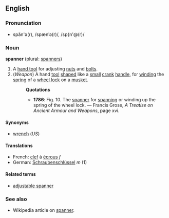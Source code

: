 ==English==
===Pronunciation===
*spăn'ə(r), /spænˈə(r)/, /sp{n'@(r)/

===Noun===
'''spanner''' (plural: [[spanners]])
#A [[hand tool]] for adjusting [[nut]]s and [[bolt]]s.
#(''Weapon'') A hand [[tool]] [[shape]]d like a [[small]] [[crank]] [[handle]], for [[wind]]ing the [[spring]] of a [[wheel lock]] on a [[musket]].
#:'''Quotations'''
#:*'''1786''': Fig. 10. The [[spanner]] for [[span]]ning or winding up the spring of the wheel lock. &mdash; Francis Grose, ''A Treatise on Ancient Armour and Weapons'', page xvi.
====Synonyms====
*[[wrench]] (''US'')

====Translations====
*French: [[clef]] à [[écrous]] ''f''
*German: [[Schraubenschlüssel]] ''m'' (1)

====Related terms====
*[[adjustable spanner]]
===See also===
* Wikipedia article on [[w:spanner|spanner]].